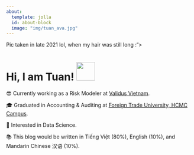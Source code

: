 ```yaml
---
about:
  template: jolla
  id: about-block
  image: "img/tuan_ava.jpg"
---
```


::: {#about-block}
Pic taken in late 2021 lol, when my hair was still long :"\>
:::

# Hi, I am Tuan! <img src="https://media.giphy.com/media/hvRJCLFzcasrR4ia7z/giphy.gif" width="50px">

😎 Currently working as a Risk Modeler at [Validus Vietnam](https://validus.vn/).

🎓 Graduated in Accounting & Auditing at [Foreign Trade University, HCMC Campus](https://www.ftu.edu.vn/).

👀 Interested in Data Science.

📚 This blog would be written in Tiếng Việt (80%), English (10%), and Mandarin Chinese 汉语 (10%).